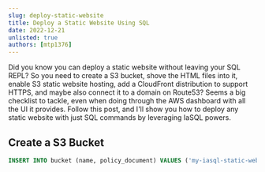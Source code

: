 ```yaml
---
slug: deploy-static-website
title: Deploy a Static Website Using SQL
date: 2022-12-21
unlisted: true
authors: [mtp1376]
---
```

Did you know you can deploy a static website without leaving your SQL REPL? So you need to create a S3 bucket, shove the HTML files into it, enable S3 static website hosting, add a CloudFront distribution to support HTTPS, and maybe also connect it to a domain on Route53? Seems a big checklist to tackle, even when doing through the AWS dashboard with all the UI it provides. Follow this post, and I'll show you how to deploy any static website with just SQL commands by leveraging IaSQL powers.

## Create a S3 Bucket
```sql TheButton
INSERT INTO bucket (name, policy_document) VALUES ('my-iasql-static-website', '{}');
```